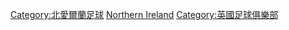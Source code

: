 {{Commons cat|Association football clubs of Northern Ireland}}

[[Category:北愛爾蘭足球|Category:北愛爾蘭足球]]
[[Category:各國足球會|Northern Ireland]]
[[Category:英國足球俱樂部|Category:英國足球俱樂部]]